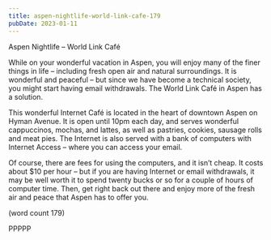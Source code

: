 ```yaml
---
title: aspen-nightlife-world-link-cafe-179
pubDate: 2023-01-11
---
```


Aspen Nightlife – World Link Café

While on your wonderful vacation in Aspen, you will 
enjoy many of the finer things in life – including fresh 
open air and natural surroundings. It is wonderful 
and peaceful – but since we have become a 
technical society, you might start having email 
withdrawals. The World Link Café in Aspen has a 
solution.

This wonderful Internet Café is located in the heart 
of downtown Aspen on Hyman Avenue. It is open 
until 10pm each day, and serves wonderful 
cappuccinos, mochas, and lattes, as well as 
pastries, cookies, sausage rolls and meat pies. The 
Internet is also served with a bank of computers with 
Internet Access – where you can access your email.

Of course, there are fees for using the computers, 
and it isn’t cheap. It costs about $10 per hour – but 
if you are having Internet or email withdrawals, it may 
be well worth it to spend twenty bucks or so for a 
couple of hours of computer time. Then, get right back 
out there and enjoy more of the fresh air and peace 
that Aspen has to offer you.

(word count 179)

PPPPP